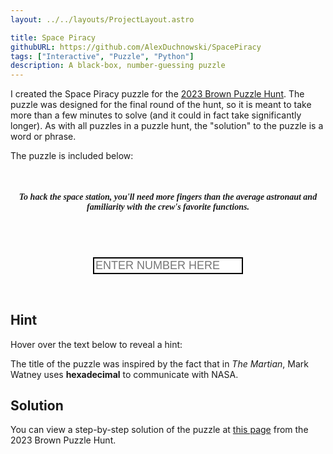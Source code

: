 ```yaml
---
layout: ../../layouts/ProjectLayout.astro

title: Space Piracy
githubURL: https://github.com/AlexDuchnowski/SpacePiracy
tags: ["Interactive", "Puzzle", "Python"]
description: A black-box, number-guessing puzzle
---
```


I created the Space Piracy puzzle for the [2023 Brown Puzzle Hunt](https://2023.brownpuzzlehunt.com). The puzzle was designed for the final round of the hunt, so it is meant to take more than a few minutes to solve (and it could in fact take significantly longer). As with all puzzles in a puzzle hunt, the "solution" to the puzzle is a word or phrase.

The puzzle is included below:

<div class="piracy" style="font-family: 'CascadiaCode';">
    <br />
    <header>
        <h4>
            <i>To hack the space station, you'll need more fingers than the average astronaut and familiarity with the crew's favorite functions.</i>
        </h4>
    </header>
    <br />
    <center>
        <input
            type="text"
            id="guess"
            placeholder="ENTER NUMBER HERE"
            size="20"
            style="text-transform: uppercase;font-size: large;border: 2px solid black;"
        />
        <br />
        <br />
        <div id="response-container"></div>
    </center>
    <br />
</div>

<script src="/website/scripts/piracy.js"></script>

## Hint

Hover over the text below to reveal a hint:

<span class="spoiler">The title of the puzzle was inspired by the fact that in <i>The Martian</i>, Mark Watney uses <b>hexadecimal</b> to communicate with NASA.</span>

## Solution

You can view a step-by-step solution of the puzzle at [this page](https://2023.brownpuzzlehunt.com/solution/space-piracy) from the 2023 Brown Puzzle Hunt.
